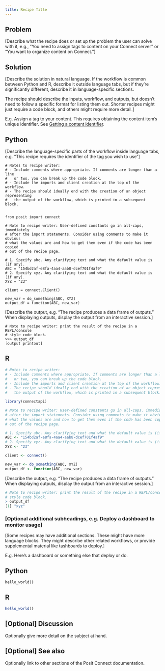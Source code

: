 ```yaml
---
title: Recipe Title
---
```


## Problem

[Describe what the recipe does or set up the problem the user can solve with it, e.g., "You need to assign tags to content on your Connect server" or "You want to organize content on Connect."]

## Solution

[Describe the solution in natural language. If the workflow is common between Python and R, describe it outside language tabs, but if they're significantly different, describe it in language-specific sections.

The recipe should describe the inputs, workflow, and outputs, but doesn't need to follow a specific format for listing them out. Shorter recipes might just require a code block, and others might require more detail.]

E.g. Assign a tag to your content. This requires obtaining the content item's unique identifier. See [Getting a content identifier](#some-other-section).

:::{.panel-tabset group="language"}

## Python

[Describe the language-specific parts of the workflow inside language tabs, e.g. "This recipe requires the identifier of the tag you wish to use"]

```.python
# Notes to recipe writer:
# - Include comments where appropriate. If comments are longer than a line
#   or two, you can break up the code block.
# - Include the imports and client creation at the top of the workflow.
# - The recipe should ideally end with the creation of an object representing
#   the output of the workflow, which is printed in a subsequent block.


from posit import connect

# Note to recipe writer: User-defined constants go in all-caps, immediately
# after the import statements. Consider using comments to make it obvious
# what the values are and how to get them even if the code has been copied
# out of the recipe page.

# 1. Specify abc. Any clarifying text and what the default value is (if any).
ABC = "154bd2af-e8fa-4aa4-aab8-dcef701f4af9"
# 2. Specify xyz. Any clarifying text and what the default value is (if any).
XYZ = "23"

client = connect.Client()

new_var = do_something(ABC, XYZ)
output_df = function(ABC, new_var)

```

[Describe the output, e.g. "The recipe produces a data frame of outputs." When displaying outputs, display the output from an interactive session.]

```.python
# Note to recipe writer: print the result of the recipe in a REPL/console
# style code block.
>>> output_df
[output printout]
```

## R

```.r
# Notes to recipe writer:
# - Include comments where appropriate. If comments are longer than a line
#   or two, you can break up the code block.
# - Include the imports and client creation at the top of the workflow.
# - The recipe should ideally end with the creation of an object representing
#   the output of the workflow, which is printed in a subsequent block.

library(connectapi)

# Note to recipe writer: User-defined constants go in all-caps, immediately
# after the import statements. Consider using comments to make it obvious
# what the values are and how to get them even if the code has been copied
# out of the recipe page.

# 1. Specify abc. Any clarifying text and what the default value is (if any).
ABC <- "154bd2af-e8fa-4aa4-aab8-dcef701f4af9"
# 2. Specify xyz. Any clarifying text and what the default value is (if any).
XYZ <- "23"

client <- connect()

new_var <- do_something(ABC, XYZ)
output_df <- function(ABC, new_var)
```

[Describe the output, e.g. "The recipe produces a data frame of outputs." When displaying outputs, display the output from an interactive session.]

```.r
# Note to recipe writer: print the result of the recipe in a REPL/console
# style code block.
> output_df
[1] "xyz"
```

:::

### [Optional additional subheadings, e.g. Deploy a dashboard to monitor usage]

[Some recipes may have additional sections. These might have more language blocks. They might describe other related workflows, or provide supplemental material like tashboards to deploy.]

E.g. Here's a dashboard or something else that deploy or do.

:::{.panel-tabset group="language"}

## Python

```.python
hello_world()
```

## R

```.r
hello_world()
```

:::

## [Optional] Discussion

Optionally give more detail on the subject at hand.

## [Optional] See also

Optionally link to other sections of the Posit Connect documentation.

